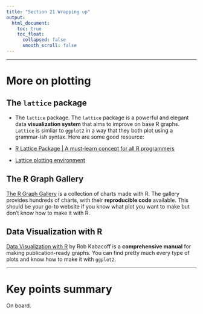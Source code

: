 ---
title: "Section 21 Wrapping up"
output:
  html_document:
    toc: true
    toc_float:
      collapsed: false
      smooth_scroll: false
---

***

# More on plotting 

## The `lattice` package

* The `lattice` package. The `lattice` package is a powerful and elegant data **visualization system** that aims to improve on base R graphs. `Lattice` is simliar to `ggplot2` in a way that they both plot using a grammar-ish syntax. Here are some good resource:

* [R Lattice Package | A must-learn concept for all R programmers](https://data-flair.training/blogs/r-lattice-package/)

* [Lattice plotting environment](https://mgimond.github.io/ES218/Week04b.html)


## The R Graph Gallery

[The R Graph Gallery](https://www.r-graph-gallery.com/index.html) is a collection of charts made with R. The gallery provides hundreds of charts, with their **reproducible code** available. This should be your go-to website if you know what plot you want to make but don't know how to make it with R. 


## Data Visualization with R

[Data Visualization with R](https://rkabacoff.github.io/datavis/) by Rob Kabacoff is a **comprehensive manual** for making publication-ready graphs. You can find pretty much every type of plots and know how to make it with `ggplot2`.


***

# Key points summary

On board.



